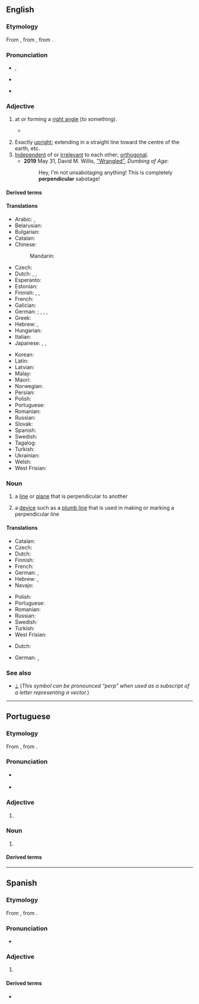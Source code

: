 {{also|Perpendicular}}
==English==
{{wikipedia}}

===Etymology===
From {{der|en|frm|perpendiculaire}}, from {{der|en|fro|perpendiculer}}, from {{der|en|la|perpendiculum|t=[[plumb line]]}}.

===Pronunciation===
* {{a|UK}} {{IPA|/ˌpɜː.pənˈdɪk.jə.lə(ɹ)/|lang=en}} {{enPR|pû"pəndĭ'kyələ(r)}},
* {{a|US}} {{IPA|/pɝ.pɛnˈdɪk.ju.lɚ/|/pɝ.pənˈdɪk.jə.lɚ/|lang=en}}
* {{audio|En-us-perpendicular.ogg|Audio (US)|lang=en}}

===Adjective===
{{en-adj}}

# {{lb|en|geometry}} at or forming a [[right angle]] (''to'' something).
#* {{quote-journal|lang=en|date=2012-03
|author={{w|Henry Petroski}}
|title=Opening Doors
|volume=100|issue=2|page=112-3
|magazine=[[w:American Scientist|American Scientist]]
|url=http://www.americanscientist.org/issues/pub/opening-doors
|passage=A doorknob of whatever roundish shape is effectively a continuum of levers, with the axis of the latching mechanism&mdash;known as the spindle&mdash;being the fulcrum about which the turning takes place. Applying a force tangential to the knob is essentially equivalent to applying one '''perpendicular''' to a radial line defining the lever.}}
#: {{ux|en|In most houses, the walls are '''perpendicular''' to the floor.}}
#: {{syn|en|normal|orthogonal}}
# Exactly [[upright]]; extending in a straight line toward the centre of the earth, etc.
# [[independent|Independent]] of or [[irrelevant]] to each other; [[orthogonal]].
#*'''2019''' May 31, David M. Willis, [http://www.dumbingofage.com/2019/comic/book-9-comic/04-vote-for-robin/wrangled/ "Wrangled"], ''Dumbing of Age'':
#*:Hey, I'm not unsabotaging anything! This is completely '''perpendicular''' sabotage!
====Derived terms====
{{der3
|en|perpendicularly
|perpendicularity
|perpendicular recording
|perpendicularness
|perpendicular pronoun
|quasiperpendicular
|perpendicular universe
}}

====Translations====
{{trans-top|at or forming a right angle to}}
* Arabic: {{t+|ar|عَمُودِيّ}}, {{t|ar|رَأْسِيّ}}
* Belarusian: {{t|be|перпендыкуля́рны}}
* Bulgarian: {{t+|bg|перпендикуля́рен}}
* Catalan: {{t+|ca|perpendicular}}
* Chinese:
*: Mandarin: {{t+|cmn|垂直|tr=chuízhí}}
* Czech: {{t+|cs|kolmý}}
* Dutch: {{t+|nl|loodrecht}}, {{t+|nl|haaks}}, {{t+|nl|perpendiculair}}
* Esperanto: {{t|eo|perpendikulara}}
* Estonian: {{t+|et|risti}}
* Finnish: {{t+|fi|kohtisuora}}, {{t|fi|kohtisuorassa}}, {{t|fi|pystysuorassa}}
* French: {{t+|fr|perpendiculaire|m|f}}
* Galician: {{t|gl|perpendicular}}
* German: {{t+|de|rechtwinklig}}; {{t+|de|lotrecht}}, {{t+|de|senkrecht}}, {{t+|de|perpendikular}}, {{t|de|perpendikulär}}
* Greek: {{t+|el|κάθετος|m}}
* Hebrew: {{t|he|מאונך|m|tr=me`unák|alt=מאונך \ מְאֻנָךְ}}, {{t|he|ניצב|m|tr=nitsáv|alt=ניצב \ נִצָּב}}
* Hungarian: {{t+|hu|merőleges}}
* Italian: {{t+|it|perpendicolare}}
* Japanese: {{t+|ja|垂直|alt=垂直の|tr=すいちょくの, suichoku no}}, {{t+|ja|縦|alt=縦の|tr=たての, tate no}}, {{t|ja|直立|alt=直立の|tr=ちょくりつの, chokuritsu no}}
{{trans-mid}}
* Korean: {{t+|ko|수직|alt=수직의}}
* Latin: {{t|la|perpendiculāris}}
* Latvian: {{t|lv|perpendikulārs}}
* Malay: {{t|ms|serenjang}}
* Maori: {{t|mi|hāngai }}
* Norwegian: {{t|no|loddrett}}
* Persian: {{t+|fa|عمودی|tr='amudi}}
* Polish: {{t+|pl|prostopadły}}
* Portuguese: {{t+|pt|perpendicular}}
* Romanian: {{t+|ro|perpendicular}}
* Russian: {{t+|ru|перпендикуля́рный}}
* Slovak: {{t|sk|kolmý}}
* Spanish: {{t+|es|perpendicular}}
* Swedish: {{t+|sv|vinkelrät}}
* Tagalog: {{t|tl|tadlong}}
* Turkish: {{t+|tr|dik}}
* Ukrainian: {{t|uk|перпендикуля́рний}}
* Welsh: {{t|cy|perpendiciwlar}}
* West Frisian: {{t|fy|leadrjocht}}
{{trans-bottom}}

===Noun===
{{en-noun}}

# {{lb|en|geometry}} a [[line]] or [[plane]] that is perpendicular to another
# a [[device]] such as a [[plumb line]] that is used in making or marking a perpendicular line

====Translations====
{{trans-top|line or plane}}
* Catalan: {{t|ca|porpendicular}}
* Czech: {{t+|cs|kolmice|f}} {{qualifier|line}}
* Dutch: {{t+|nl|loodlijn|f}}
* Finnish: {{t+|fi|kohtisuora}}
* French: {{t+|fr|perpendiculaire|f}}
* German: {{t|de|Lotrechte|f}}, {{t|de|Senkrechte|f}}
* Hebrew: {{t|he|מאונך|m|tr=me`unákh}}, {{t|he|ניצב|tr=nitsáv|m}}
* Navajo: {{t|nv|kʼéhézdongo ahidiiʼá}}
{{trans-mid}}
* Polish: {{t|pl|prostopadła|f}}
* Portuguese: {{t+|pt|perpendicular|f}}
* Romanian: {{t+|ro|perpendiculară|f}}
* Russian: {{t+|ru|перпендикуля́р|m}}
* Swedish: {{t+|sv|normal|c}}
* Turkish: {{t+|tr|dik}}
* West Frisian: {{t|fy|leadline}}
{{trans-bottom}}

{{trans-top|device}}
* Dutch: {{t+|nl|schietlood|n}}
{{trans-mid}}
* German: {{t|de|Bleilot|n}}, {{t+|de|Senkblei|n}}
{{trans-bottom}}

===See also===
* [[⟂]] (''This symbol can be pronounced &ldquo;perp&rdquo; when used as a subscript of a letter representing a vector.'')

----

==Portuguese==

===Etymology===
From {{der|pt|LL.|perpendiculāris}}, from {{m|la|perpendiculum}}.

===Pronunciation===
* {{a|PT}} {{IPA|/pɨɾ.pẽ.di.ku.ˈlaɾ/|lang=pt}}
* {{hyphenation|per|pen|di|cu|lar|lang=pt}}

===Adjective===
{{pt-adj|pl=perpendiculares}}

# {{l|en|perpendicular}}

===Noun===
{{pt-noun|f}}

# {{l|en|perpendicular}}

====Derived terms====
{{der2
|pt|perpendicularmente
|perpendicularidade
}}

----

==Spanish==

===Etymology===
From {{der|es|LL.|perpendiculāris}}, from {{m|la|perpendiculum}}.

===Pronunciation===
* {{es-IPA}}

===Adjective===
{{es-adj|pl=perpendiculares}}

# {{l|en|perpendicular}}

====Derived terms====
* {{l|es|perpendicularmente}}